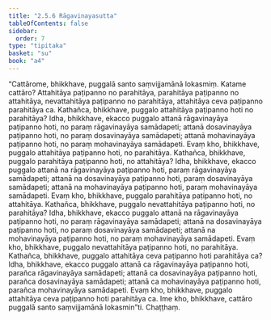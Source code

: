 ```yaml
---
title: "2.5.6 Rāgavinayasutta"
tableOfContents: false
sidebar:
  order: 7
type: "tipitaka"
basket: "su"
book: "a4"
---
```



<DynamicBreadcrumb />

<Division number="96" book="a4">

<Paragraph number="643" book="a4">
“Cattārome, bhikkhave, puggalā santo saṃvijjamānā lokasmiṃ. Katame cattāro? Attahitāya paṭipanno no parahitāya, parahitāya paṭipanno no attahitāya, nevattahitāya paṭipanno no parahitāya, attahitāya ceva paṭipanno parahitāya ca.
</Paragraph>

<Paragraph number="644" book="a4">
Kathañca, bhikkhave, puggalo attahitāya paṭipanno hoti no parahitāya? Idha, bhikkhave, ekacco puggalo attanā rāgavinayāya paṭipanno hoti, no paraṃ rāgavinayāya samādapeti; attanā dosavinayāya paṭipanno hoti, no paraṃ dosavinayāya samādapeti; attanā mohavinayāya paṭipanno hoti, no paraṃ mohavinayāya samādapeti. Evaṃ kho, bhikkhave, puggalo attahitāya paṭipanno hoti, no parahitāya.
</Paragraph>

<Paragraph number="645" book="a4">
Kathañca, bhikkhave, puggalo parahitāya paṭipanno hoti, no attahitāya? Idha, bhikkhave, ekacco puggalo attanā na rāgavinayāya paṭipanno hoti, paraṃ rāgavinayāya samādapeti; attanā na dosavinayāya paṭipanno hoti, paraṃ dosavinayāya samādapeti; attanā na mohavinayāya paṭipanno hoti, paraṃ mohavinayāya samādapeti. Evaṃ kho, bhikkhave, puggalo parahitāya paṭipanno hoti, no attahitāya.
</Paragraph>

<Paragraph number="646" book="a4">
Kathañca, bhikkhave, puggalo nevattahitāya paṭipanno hoti, no parahitāya? Idha, bhikkhave, ekacco puggalo attanā na rāgavinayāya paṭipanno hoti, no paraṃ rāgavinayāya samādapeti; attanā na dosavinayāya paṭipanno hoti, no paraṃ dosavinayāya samādapeti; attanā na mohavinayāya paṭipanno hoti, no paraṃ mohavinayāya samādapeti. Evaṃ kho, bhikkhave, puggalo nevattahitāya paṭipanno hoti, no parahitāya.
</Paragraph>

<Paragraph number="647" book="a4">
Kathañca, bhikkhave, puggalo attahitāya ceva paṭipanno hoti parahitāya ca? Idha, bhikkhave, ekacco puggalo attanā ca rāgavinayāya paṭipanno hoti, parañca rāgavinayāya samādapeti; attanā ca dosavinayāya paṭipanno hoti, parañca dosavinayāya samādapeti; attanā ca mohavinayāya paṭipanno hoti, parañca mohavinayāya samādapeti. Evaṃ kho, bhikkhave, puggalo attahitāya ceva paṭipanno hoti parahitāya ca. Ime kho, bhikkhave, cattāro puggalā santo saṃvijjamānā lokasmin”ti.

</Paragraph>
</Division>

<Paragraph number="648" type="center" book="a4">
Chaṭṭhaṃ.
</Paragraph>